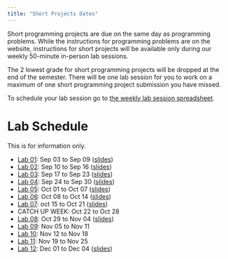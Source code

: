 ```yaml
---
title: "Short Projects Dates"
---
```


Short programming projects are due on the same day as programming problems. While the instructions for programming problems are on the website, instructions for short projects will be available only during our weekly 50-minute in-person lab sessions. 

The 2 lowest grade for short programming projects will be dropped at the end of the semester. There will be one lab session for you to work on a maximum of one short programming project submission you have missed.

To schedule your lab session go to [the weekly lab session spreadsheet]().

# Lab Schedule

This is for information only. 

* [Lab 01](lab01.html): Sep 03 to Sep 09 ([slides](labs/lab01-slide.html))
* [Lab 02](lab02.html): Sep 10 to Sep 16 ([slides](labs/lab02-slide.html))
* [Lab 03](lab03.html): Sep 17 to Sep 23 ([slides](labs/lab03-slide.html))
* [Lab 04](lab04.html): Sep 24 to Sep 30 ([slides](labs/lab04-slide.html))
* [Lab 05](lab05.html): Oct 01 to Oct 07 ([slides](labs/lab05-slide.html))
* [Lab 06](lab06.html): Oct 08 to Oct 14 ([slides](labs/lab06-slide.html))
* [Lab 07](lab07.html): oct 15 to Oct 21 ([slides](labs/lab07-slide.html))
* CATCH UP WEEK: Oct 22 to Oct 28
* [Lab 08](lab08.html): Oct 29 to Nov 04 ([slides](labs/lab08-slide.html))
* [Lab 09](lab09.html): Nov 05 to Nov 11
* [Lab 10](lab10.html): Nov 12 to Nov 18
* [Lab 11](lab11.html): Nov 19 to Nov 25
* [Lab 12](lab12.html): Dec 01 to Dec 04 ([slides](labs/lab12-slide.html))